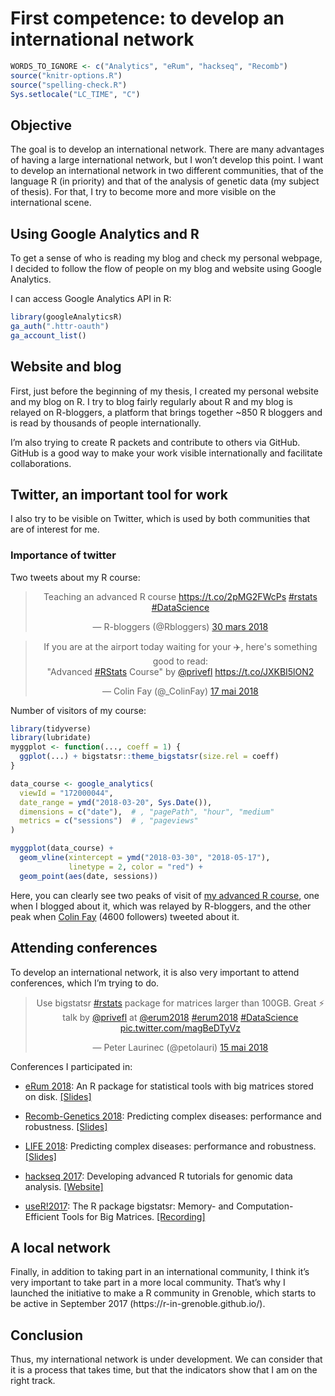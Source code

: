 # First competence: to develop an international network

```r
WORDS_TO_IGNORE <- c("Analytics", "eRum", "hackseq", "Recomb")
source("knitr-options.R")
source("spelling-check.R")
Sys.setlocale("LC_TIME", "C")
```

## Objective

The goal is to develop an international network. There are many advantages of having a large international network, but I won't develop this point. I want to develop an international network in two different communities, that of the language R (in priority) and that of the analysis of genetic data (my subject of thesis). For that, I try to become more and more visible on the international scene.

## Using Google Analytics and R

To get a sense of who is reading my blog and check my personal webpage, I decided to follow the flow of people on my blog and website using Google Analytics.

I can access Google Analytics API in R:

```r
library(googleAnalyticsR)
ga_auth(".httr-oauth")
ga_account_list()
```


## Website and blog

First, just before the beginning of my thesis, I created my personal website and my blog on R. I try to blog fairly regularly about R and my blog is relayed on R-bloggers, a platform that brings together ~850 R bloggers and is read by thousands of people internationally. 

I'm also trying to create R packets and contribute to others via GitHub. GitHub is a good way to make your work visible internationally and facilitate collaborations.

## Twitter, an important tool for work

I also try to be visible on Twitter, which is used by both communities that are of interest for me. 
<!-- I'm starting to have followers, even though I have not yet released any official "R" paper or package. I intend to remedy this by going to present a package of community R 1000 people (http://sched.co/Axrw). It will also be an opportunity to meet people and make contacts. -->

### Importance of twitter

Two tweets about my R course:

<blockquote class="twitter-tweet" data-lang="en" align="center"><p lang="en" dir="ltr">Teaching an advanced R course <a href="https://t.co/2pMG2FWcPs">https://t.co/2pMG2FWcPs</a> <a href="https://twitter.com/hashtag/rstats?src=hash&amp;ref_src=twsrc%5Etfw">#rstats</a> <a href="https://twitter.com/hashtag/DataScience?src=hash&amp;ref_src=twsrc%5Etfw">#DataScience</a></p>&mdash; R-bloggers (@Rbloggers) <a href="https://twitter.com/Rbloggers/status/979539984679161857?ref_src=twsrc%5Etfw">30 mars 2018</a></blockquote>
<script async src="https://platform.twitter.com/widgets.js" charset="utf-8"></script>


<blockquote class="twitter-tweet" data-lang="en" align="center"><p lang="en" dir="ltr">If you are at the airport today waiting for your ✈️, here&#39;s something good to read: <br>&quot;Advanced <a href="https://twitter.com/hashtag/RStats?src=hash&amp;ref_src=twsrc%5Etfw">#RStats</a> Course&quot; by <a href="https://twitter.com/privefl?ref_src=twsrc%5Etfw">@privefl</a>  <a href="https://t.co/JXKBI5lON2">https://t.co/JXKBI5lON2</a></p>&mdash; Colin Fay (@_ColinFay) <a href="https://twitter.com/_ColinFay/status/997073282905067520?ref_src=twsrc%5Etfw">17 mai 2018</a></blockquote>
<script async src="https://platform.twitter.com/widgets.js" charset="utf-8"></script>

Number of visitors of my course:

```r
library(tidyverse)
library(lubridate)
myggplot <- function(..., coeff = 1) {
  ggplot(...) + bigstatsr::theme_bigstatsr(size.rel = coeff)
}
```

```r
data_course <- google_analytics(
  viewId = "172000044",
  date_range = ymd("2018-03-20", Sys.Date()),
  dimensions = c("date"),  # , "pagePath", "hour", "medium"
  metrics = c("sessions")  # , "pageviews"
)

myggplot(data_course) + 
  geom_vline(xintercept = ymd("2018-03-30", "2018-05-17"), 
             linetype = 2, color = "red") + 
  geom_point(aes(date, sessions))
```

Here, you can clearly see two peaks of visit of [my advanced R course](https://privefl.github.io/advr38book/), one when I blogged about it, which was relayed by R-bloggers, and the other peak when [Colin Fay](https://twitter.com/_colinfay) (4600 followers) tweeted about it.

## Attending conferences

To develop an international network, it is also very important to attend conferences, which I'm trying to do.

<blockquote class="twitter-tweet" data-lang="en" align="center"><p lang="en" dir="ltr">Use bigstatsr <a href="https://twitter.com/hashtag/rstats?src=hash&amp;ref_src=twsrc%5Etfw">#rstats</a> package for matrices larger than 100GB. Great ⚡ talk by <a href="https://twitter.com/privefl?ref_src=twsrc%5Etfw">@privefl</a> at <a href="https://twitter.com/erum2018?ref_src=twsrc%5Etfw">@erum2018</a> <a href="https://twitter.com/hashtag/erum2018?src=hash&amp;ref_src=twsrc%5Etfw">#erum2018</a> <a href="https://twitter.com/hashtag/DataScience?src=hash&amp;ref_src=twsrc%5Etfw">#DataScience</a> <a href="https://t.co/magBeDTyVz">pic.twitter.com/magBeDTyVz</a></p>&mdash; Peter Laurinec (@petolauri) <a href="https://twitter.com/petolauri/status/996338652820201472?ref_src=twsrc%5Etfw">15 mai 2018</a></blockquote>
<script async src="https://platform.twitter.com/widgets.js" charset="utf-8"></script>

Conferences I participated in:

- [eRum 2018](https://2018.erum.io/): An R package for statistical tools with big matrices stored on disk. [[Slides]](https://privefl.github.io/eRum-2018/slides.html)

- [Recomb-Genetics 2018](http://recomb2018.fr/recomb-genetics/): Predicting complex diseases: performance and robustness. [[Slides]](https://privefl.github.io/thesis-docs/recomb18.html)

- [LIFE 2018](https://life.univ-grenoble-alpes.fr/life-world/events-news/life-annual-meeting-725690.htm?RH=11210192165071361): Predicting complex diseases: performance and robustness. [[Slides]](https://github.com/privefl/paper2-PRS/blob/master/LIFE/pres-f-priv%C3%A9.pdf)

- [hackseq 2017](http://www.hackseq.com/): Developing advanced R tutorials for genomic data analysis. [[Website]](https://hackseq.github.io/2017_project_5/)

- [useR!2017](https://user2017.brussels/): The R package bigstatsr:
Memory- and Computation-Efficient Tools for Big Matrices. [[Recording]](https://t.co/aYt0q8MeXJ)

## A local network

Finally, in addition to taking part in an international community, I think it's very important to take part in a more local community. That's why I launched the initiative to make a R community in Grenoble, which starts to be active in September 2017 (https://r-in-grenoble.github.io/).

## Conclusion

Thus, my international network is under development. We can consider that it is a process that takes time, but that the indicators show that I am on the right track.


